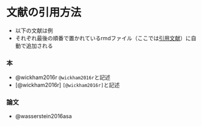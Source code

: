 # 文献の引用方法 {#bunken}

* 以下の文献は例
* それぞれ最後の順番で置かれているrmdファイル（ここでは[引用文献](#reference)）に自動で追加される

### 本 {-}
* @wickham2016r `@wickham2016r`と記述
* [@wickham2016r] `[@wickham2016r]`と記述
 
### 論文 {-}
* @wasserstein2016asa
